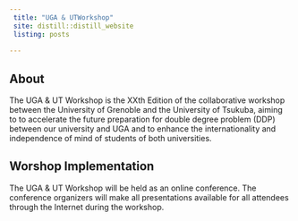 ```yaml
---
 title: "UGA & UTWorkshop"
 site: distill::distill_website
 listing: posts
 
---
```


## About

The UGA & UT Workshop is the XXth Edition of the collaborative workshop between the University of Grenoble and the University of Tsukuba, aiming to to accelerate the future preparation for double
degree problem (DDP) between our university and UGA and to enhance the internationality and independence of mind of students of both universities.  

## Worshop Implementation

The UGA & UT Workshop  will be held as an online conference. The conference organizers will make all presentations available for all attendees through the Internet during the workshop.
